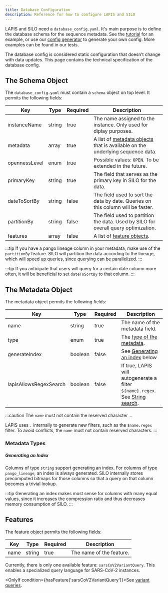 ```yaml
---
title: Database Configuration
description: Reference for how to configure LAPIS and SILO
---
```



LAPIS and SILO need a `database_config.yaml`.
It's main purpose is to define the database schema for the sequence metadata.
See the [tutorial](../tutorials/start-lapis-and-silo#writing-configuration) for an example,
or use our [config generator](../tutorials/generate-your-config) to generate your own config.
More examples can be found in our tests.

The database config is considered static configuration that doesn't change with data updates.
This page contains the technical specification of the database config.

## The Schema Object

The `database_config.yaml` must contain a `schema` object on top level.
It permits the following fields:

| Key           | Type   | Required | Description                                                                                           |
| ------------- | ------ | -------- | ----------------------------------------------------------------------------------------------------- |
| instanceName  | string | true     | The name assigned to the instance. Only used for diplay purposes.                                     |
| metadata      | array  | true     | A list of [metadata objects](#the-metadata-object) that is available on the underlying sequence data. |
| opennessLevel | enum   | true     | Possible values: `OPEN`. To be extended in the future.                                                |
| primaryKey    | string | true     | The field that serves as the primary key in SILO for the data.                                        |
| dateToSortBy  | string | false    | The field used to sort the data by date. Queries on this column will be faster.                       |
| partitionBy   | string | false    | The field used to partition the data. Used by SILO for overall query optimization.                    |
| features      | array  | false    | A list of [feature objects](#features).                                                               |

:::tip
If you have a pango lineage column in your metadata, make use of the `partitionBy` feature.
SILO will partition the data according to the lineage, which will speed up queries,
since querying can be parallelized.
:::

:::tip
If you anticipate that users will query for a certain date column more often,
it will be beneficial to set `dateToSortBy` to that column.
:::

## The Metadata Object

The metadata object permits the following fields:

| Key                    | Type    | Required | Description                                                                                                   |
| ---------------------- | ------- | -------- | ------------------------------------------------------------------------------------------------------------- |
| name                   | string  | true     | The name of the metadata field.                                                                               |
| type                   | enum    | true     | The [type of the metadata](#metadata-types).                                                                  |
| generateIndex          | boolean | false    | See [Generating an index](#generating-an-index) below                                                         |
| lapisAllowsRegexSearch | boolean | false    | If true, LAPIS will autogenerate a filter `${name}.regex`. See [String search](../../concepts/string-search). |

:::caution
The `name` must not contain the reserved character `.`.

LAPIS uses `.` internally to generate new filters, such as the `$name.regex` filter.
To avoid conflicts, the `name` must not contain reserved characters.
:::

### Metadata Types

<MetadataTypesList />

##### Generating an Index

Columns of type `string` support generating an index.
For columns of type `pango_lineage`, an index is always generated.
SILO internally stores precomputed bitmaps for those columns so that a query on that column becomes a trivial lookup.

:::tip
Generating an index makes most sense for columns with many equal values,
since it increases the compression ratio and thus decreases memory consumption of SILO.
:::

## Features

The feature object permits the following fields:

| Key  | Type   | Required | Description              |
| ---- | ------ | -------- | ------------------------ |
| name | string | true     | The name of the feature. |

Currently, there is only one available feature: `sarsCoV2VariantQuery`.
This enables a specialized query language for SARS-CoV-2 instances.

<OnlyIf condition={hasFeature('sarsCoV2VariantQuery')}>See [variant queries](../../concepts/variant-query).</OnlyIf>
